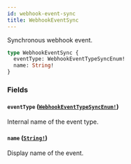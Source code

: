 ```yaml
---
id: webhook-event-sync
title: WebhookEventSync
---
```


Synchronous webhook event.

```graphql
type WebhookEventSync {
  eventType: WebhookEventTypeSyncEnum!
  name: String!
}
```

### Fields

#### `eventType` ([`WebhookEventTypeSyncEnum!`](../../../developer/api-reference/enums/webhook-event-type-sync-enum))

Internal name of the event type.

#### `name` ([`String!`](../../../developer/api-reference/scalars/string))

Display name of the event.
